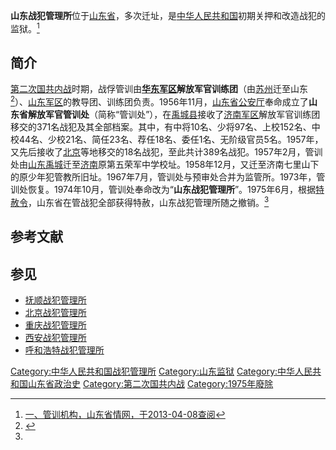 '''山东战犯管理所'''位于[[山东省|山东省]]，多次迁址，是[[中华人民共和国|中华人民共和国]]初期关押和改造战犯的监狱。<ref name=sdsqw>[http://www.infobase.gov.cn/bin/mse.exe?K=a&A=15&rec=250&run=13 一、管训机构，山东省情网，于2013-04-08查阅]{{dead link|date=2017年12月 |bot=InternetArchiveBot |fix-attempted=yes }}</ref>

==简介==
[[第二次国共内战|第二次国共内战]]时期，战俘管训由'''[[华东军区|华东军区]]解放军官训练团'''（由[[苏州|苏州]]迁至山东<ref>{{Cite web |url=http://dz.xdkb.net/html/2011-08/10/content_114335.htm |title=周镐在南京被执行枪决，英勇牺牲，现代快报，2011年8月10日 |accessdate=2017年5月23日 |archive-date=2017年8月13日 |archive-url=https://web.archive.org/web/20170813115043/http://dz.xdkb.net/html/2011-08/10/content_114335.htm |dead-url=no }}</ref>）、[[山东军区|山东军区]]的教导团、训练团负责。1956年11月，[[山东省公安厅|山东省公安厅]]奉命成立了'''山东省解放军官管训处'''（简称“管训处”），在[[禹城县|禹城县]]接收了[[济南军区|济南军区]]解放军官训练团移交的371名战犯及其全部档案。其中，有中将10名、少将97名、上校152名、中校44名、少校21名、简任23名、荐任18名、委任1名、无阶级官员5名。1957年，又先后接收了[[北京|北京]]等地移交的18名战犯，至此共计389名战犯。1957年2月，管训处由[[山东|山东]][[禹城|禹城]]迁至[[济南|济南]]原第五荣军中学校址。1958年12月，又迁至济南七里山下的原少年犯管教所旧址。1967年7月，管训处与预审处合并为监管所。1973年，管训处恢复。1974年10月，管训处奉命改为“'''山东战犯管理所'''”。1975年6月，根据[[中华人民共和国特赦|特赦令]]，山东省在管战犯全部获得特赦，山东战犯管理所随之撤销。<ref name=sdsqw/>

==参考文献==
{{reflist}}

== 参见 ==
* [[抚顺战犯管理所|抚顺战犯管理所]]
* [[北京战犯管理所|北京战犯管理所]]
* [[重庆战犯管理所|重庆战犯管理所]]
* [[西安战犯管理所|西安战犯管理所]]
* [[呼和浩特战犯管理所|呼和浩特战犯管理所]]

[[Category:中华人民共和国战犯管理所|Category:中华人民共和国战犯管理所]]
[[Category:山东监狱|Category:山东监狱]]
[[Category:中华人民共和国山东省政治史|Category:中华人民共和国山东省政治史]]
[[Category:第二次国共内战|Category:第二次国共内战]]
[[Category:1975年廢除|Category:1975年廢除]]